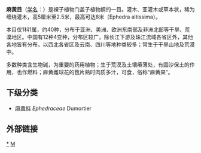 {{Automatic taxobox
| taxon = Ephedrales
| image = 
| image_caption = 
| authority = 
}}

'''麻黃目'''（[[学名|学名]]：{{lang|la|Ephedrales}}）是裸子植物门盖子植物纲的一目。灌木、亚灌木或草本状，稀为缠绕灌木，高5厘米至2.5米，最高可达8米（Ephedra altissima）。

本目仅1科1属，约40种，分布于亚洲、美洲、欧洲东南部及非洲北部等干旱、荒漠地区。中国有12种4变种，分布区较广，除长江下游及珠江流域各省区外，其他各地皆有分布，以西北各省区及云南、四川等地种类较多；常生于干旱山地及荒漠中。

多数种类含生物碱，为重要的药用植物；生于荒漠及土壤瘠薄处，有固沙保土的作用，也作燃料；麻黄雌球花的苞片熟时肉质多汁，可食，俗称“麻黄果”。

==下级分类==
* [[麻黄科|麻黄科]] ''Ephedraceae'' Dumortier

== 外部链接 ==
{{commons category|Ephedrales}}
{{Wikispecies|Ephedrales}}
{{Taxonbar|from=Q18924862}}

[[Category:麻黄目|*]]
[[Category:盖子植物纲|M]]